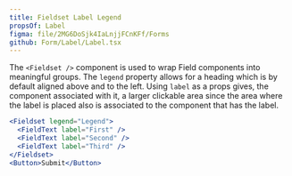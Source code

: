 ```yaml
---
title: Fieldset Label Legend
propsOf: Label
figma: file/2MG6DoSjk4IaLnjjFCnKFf/Forms
github: Form/Label/Label.tsx
---
```


The `<Fieldset />` component is used to wrap Field components into meaningful groups. The `legend` property allows for a heading which is by default aligned above and to the left. Using `label` as a props gives, the component associated with it, a larger clickable area since the area where the label is placed also is associated to the component that has the label.

```jsx
<Fieldset legend="Legend">
  <FieldText label="First" />
  <FieldText label="Second" />
  <FieldText label="Third" />
</Fieldset>
<Button>Submit</Button>
```
